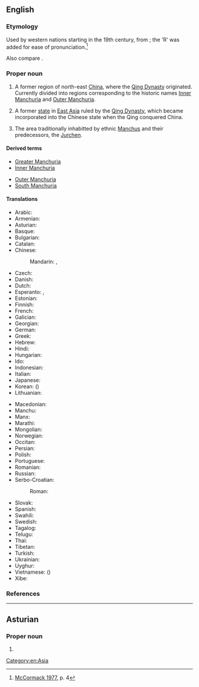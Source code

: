 {{also|Manchúria}}
==English==
{{wikipedia}}

===Etymology===
Used by western nations starting in the 19th century, from {{affix|en|Manchu|-ia}}; the 'R' was added for ease of pronunciation.<ref>[https://books.google.com/books?id=GoSrAAAAIAAJ&pg=PA4#v=onepage&q&f=false McCormack 1977], p. 4</ref>

Also compare {{cog|fr|Mandchourie}}.

===Proper noun===
{{en-proper noun}}

# {{lb|en|historical}} A former region of north-east [[China]], where the [[Qing Dynasty]] originated. Currently divided into regions corresponding to the historic names [[Inner Manchuria]] and [[Outer Manchuria]].
# {{lb|en|historical}} A former [[state]] in [[East Asia]] ruled by the [[Qing Dynasty]], which became incorporated into the Chinese state when the Qing conquered China.
# The area traditionally inhabitted by ethnic [[Manchu]]s and their predecessors, the [[Jurchen]].

====Derived terms====
{{der-top}}
* [[Greater Manchuria]]
* [[Inner Manchuria]]
{{der-mid}}
* [[Outer Manchuria]]
* [[South Manchuria]]
{{der-bottom}}

====Translations====
{{trans-top|Manchuria}}
* Arabic: {{t|ar|مَنْشُورِيَا|f}}
* Armenian: {{t|hy|Մանջուրիա}}
* Asturian: {{t|ast|Manchuria|f}}
* Basque: {{t|eu|Mantxuria}}
* Bulgarian: {{t|bg|Манджу́рия|f}}
* Catalan: {{t|ca|Manxúria|f}}
* Chinese:
*: Mandarin: {{t+|cmn|滿洲|sc=Hani}}, {{t+|cmn|满洲|tr=Mǎnzhōu|sc=Hani}}
* Czech: {{t|cs|Mandžusko|n}}
* Danish: {{t|da|Manchuriet|n}}
* Dutch: {{t|nl|Mantsjoerije}}
* Esperanto: {{t|eo|Manĉurio}}, {{t|eo|Manĉurujo}}
* Estonian: {{t|et|Mandžuuria}}
* Finnish: {{t+|fi|Mantšuria}}
* French: {{t+|fr|Mandchourie}}
* Galician: {{t|gl|Manchuria|f}}
* Georgian: {{t|ka|მანჯურია}}
* German: {{t|de|Mandschurei|n}}
* Greek: {{t|el|Μαντζουρία|f}}
* Hebrew: {{t|he|מנצ׳וריה|f|tr=manchuriya}}
* Hindi: {{t|hi|मंचूरिया}}
* Hungarian: {{t+|hu|Mandzsúria}}
* Ido: {{t+|io|Mandjuria}}
* Indonesian: {{t|id|Manchuria}}
* Italian: {{t+|it|Manciuria|f}}
* Japanese: {{t+|ja|満州|tr=まんしゅう, Manshū}}
* Korean: {{t|ko|^만주}} ({{t+|ko|滿洲|sc=Hani}})
* Lithuanian: {{t|lt|Mandžiūrija}}
{{trans-mid}}
* Macedonian: {{t|mk|Манџурија|f}}
* Manchu: {{t|mnc|ᠮᠠᠨᠵᡠ|tr=manju|sc=Mong}}
* Manx: {{t|gv|Mançhoor|f|alt=Yn Vançhoor}}
* Marathi: {{t|mr|मांचुरिया|sc=Deva}}
* Mongolian: {{t|mn|Манж|sc=Cyrl}}
* Norwegian: {{t|no|Mandsjuria}}
* Occitan: {{t|oc|Manchoria|f}}
* Persian: {{t+|fa|منچوری|tr=mančûri}}
* Polish: {{t+|pl|Mandżuria|f}}
* Portuguese: {{t+|pt|Manchúria|f}}
* Romanian: {{t|ro|Manciuria|f}}
* Russian: {{t+|ru|Маньчжу́рия|f}}
* Serbo-Croatian:
*: Roman: {{t+|sh|Mandžurija|f}}
* Slovak: {{t|sk|Mandžusko|n}}
* Spanish: {{t|es|Manchuria|f}}
* Swahili: {{t|sw|Manchuria}}
* Swedish: {{t+|sv|Manchuriet}}
* Tagalog: {{t|tl|Manchuria}}
* Telugu: {{t|te|మంచూరియా|sc=Telu}}
* Thai: {{t|th|แมนจูเรีย}}
* Tibetan: {{t-needed|bo}}
* Turkish: {{t|tr|Kuzeydoğu Çin}}
* Ukrainian: {{t|uk|Маньчжу́рія|f}}
* Uyghur: {{t|ug|مانجۇرىيە}}
* Vietnamese: {{t|vi|Mãn Châu}} ({{t|vi|滿洲}})
* Xibe: {{t-needed|sjo}}
{{trans-bottom}}

[[Category:en:Asia]]

===References===
<references/>
----

==Asturian==

===Proper noun===
{{ast-proper noun|f}}

# {{l|en|Manchuria}}